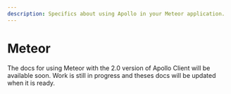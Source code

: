 ```yaml
---
description: Specifics about using Apollo in your Meteor application.
---
```



# Meteor

<Callout>
The docs for using Meteor with the 2.0 version of Apollo Client will be available soon. Work is still in progress and theses docs will be updated when it is ready.
</Callout>
